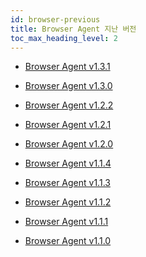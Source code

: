 ```yaml
---
id: browser-previous
title: Browser Agent 지난 버전
toc_max_heading_level: 2
---
```


* [Browser Agent v1.3.1](browser-v1_3_1)

* [Browser Agent v1.3.0](browser-v1_3_0)

* [Browser Agent v1.2.2](browser-v1_2_2)

* [Browser Agent v1.2.1](browser-v1_2_1)

* [Browser Agent v1.2.0](browser-v1_2_0)

* [Browser Agent v1.1.4](browser-v1_1_4)

* [Browser Agent v1.1.3](browser-v1_1_3)

* [Browser Agent v1.1.2](browser-v1_1_2)

* [Browser Agent v1.1.1](browser-v1_1_1)

* [Browser Agent v1.1.0](browser-v1_1_0)